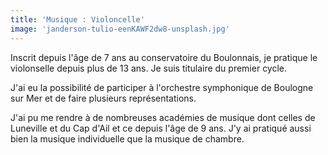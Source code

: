 ```yaml
---
title: 'Musique : Violoncelle'
image: 'janderson-tulio-eenKAWF2dw8-unsplash.jpg'
---
```


Inscrit depuis l'âge de 7 ans au conservatoire du Boulonnais, je pratique le violonselle depuis plus de 13 ans. Je suis
titulaire du premier cycle.

J'ai eu la possibilité de participer à l'orchestre symphonique de Boulogne sur Mer et de faire plusieurs
représentations.

J'ai pu me rendre à de nombreuses académies de musique dont celles de Luneville et du Cap d'Ail et ce depuis l'âge de 9
ans. J'y ai pratiqué aussi bien la musique individuelle que la musique de chambre.
